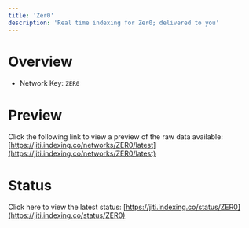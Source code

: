 ```yaml
---
title: 'Zer0'
description: 'Real time indexing for Zer0; delivered to you'
---
```


# Overview
- Network Key: `ZER0`

# Preview
Click the following link to view a preview of the raw data available: [https://jiti.indexing.co/networks/ZER0/latest](https://jiti.indexing.co/networks/ZER0/latest)

# Status
Click here to view the latest status: [https://jiti.indexing.co/status/ZER0](https://jiti.indexing.co/status/ZER0)
